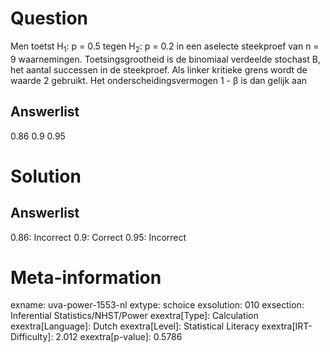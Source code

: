 Question
========

Men toetst H~1~: p = 0.5 tegen H~2~: p = 0.2 in een aselecte steekproef
van n = 9 waarnemingen. Toetsingsgrootheid is de binomiaal verdeelde
stochast B, het aantal successen in de steekproef. Als linker kritieke
grens wordt de waarde 2 gebruikt. Het onderscheidingsvermogen 1 - β is
dan gelijk aan

Answerlist
----------

0.86
0.9
0.95

Solution
========

Answerlist
----------

0.86: Incorrect
0.9: Correct
0.95: Incorrect

Meta-information
================
exname: uva-power-1553-nl
extype: schoice
exsolution: 010
exsection: Inferential Statistics/NHST/Power
exextra[Type]: Calculation
exextra[Language]: Dutch
exextra[Level]: Statistical Literacy
exextra[IRT-Difficulty]: 2.012
exextra[p-value]: 0.5786
